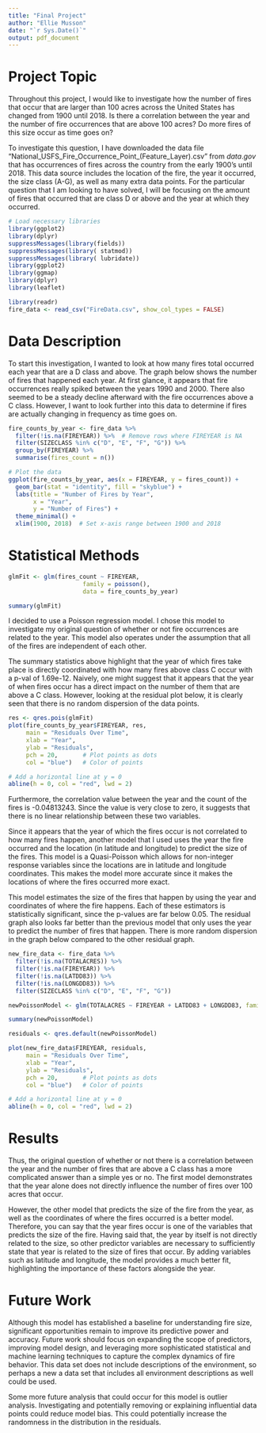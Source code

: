 ```yaml
---
title: "Final Project"
author: "Ellie Musson"
date: "`r Sys.Date()`"
output: pdf_document
---
```


# Project Topic

Throughout this project, I would like to investigate how the number of fires that occur that are larger than 100 acres across the United States has changed from 1900 until 2018. Is there a correlation between the year and the number of fire occurrences that are above 100 acres? Do more fires of this size occur as time goes on?

To investigate this question, I have downloaded the data file "National_USFS_Fire_Occurrence_Point_(Feature_Layer).csv" from $data.gov$ that has occurrences of fires across the country from the early 1900's until 2018. This data source includes the location of the fire, the year it occurred, the size class (A-G), as well as many extra data points. For the particular question that I am looking to have solved, I will be focusing on the amount of fires that occurred that are class D or above and the year at which they occurred.

```r
# Load necessary libraries
library(ggplot2)
library(dplyr)
suppressMessages(library(fields))
suppressMessages(library( statmod))
suppressMessages(library( lubridate))
library(ggplot2)
library(ggmap)
library(dplyr)
library(leaflet)

```


```r
library(readr)
fire_data <- read_csv("FireData.csv", show_col_types = FALSE)
```

# Data Description

To start this investigation, I wanted to look at how many fires total occurred each year that are a D class and above. The graph below shows the number of fires that happened each year. At first glance, it appears that fire occurrences really spiked between the years 1990 and 2000. There also seemed to be a steady decline afterward with the fire occurrences above a C class. However, I want to look further into this data to determine if fires are actually changing in frequency as time goes on.

```r
fire_counts_by_year <- fire_data %>%
  filter(!is.na(FIREYEAR)) %>%  # Remove rows where FIREYEAR is NA
  filter(SIZECLASS %in% c("D", "E", "F", "G")) %>%
  group_by(FIREYEAR) %>%
  summarise(fires_count = n())

# Plot the data
ggplot(fire_counts_by_year, aes(x = FIREYEAR, y = fires_count)) +
  geom_bar(stat = "identity", fill = "skyblue") +
  labs(title = "Number of Fires by Year", 
       x = "Year", 
       y = "Number of Fires") +
  theme_minimal() +
  xlim(1900, 2018)  # Set x-axis range between 1900 and 2018
```

\newpage

# Statistical Methods

```r
glmFit <- glm(fires_count ~ FIREYEAR, 
                     family = poisson(), 
                     data = fire_counts_by_year)

summary(glmFit)
```

I decided to use a Poisson regression model. I chose this model to investigate my original question of whether or not fire occurrences are related to the year. This model also operates under the assumption that all of the fires are independent of each other.

The summary statistics above highlight that the year of which fires take place is directly coordinated with how many fires above class C occur with a p-val of 1.69e-12. Naively, one might suggest that it appears that the year of when fires occur has a direct impact on the number of them that are above a C class. However, looking at the residual plot below, it is clearly seen that there is no random dispersion of the data points.

```r
res <- qres.pois(glmFit)
plot(fire_counts_by_year$FIREYEAR, res,
     main = "Residuals Over Time",
     xlab = "Year",
     ylab = "Residuals",
     pch = 20,       # Plot points as dots
     col = "blue")   # Color of points

# Add a horizontal line at y = 0
abline(h = 0, col = "red", lwd = 2)
```

Furthermore, the correlation value between the year and the count of the fires is -0.04813243. Since the value is very close to zero, it suggests that there is no linear relationship between these two variables.

Since it appears that the year of which the fires occur is not correlated to how many fires happen, another model that I used uses the year the fire occurred and the location (in latitude and longitude) to predict the size of the fires. This model is a Quasi-Poisson which allows for non-integer response variables since the locations are in latitude and longitude coordinates. This makes the model more accurate since it makes the locations of where the fires occurred more exact. 

This model estimates the size of the fires that happen by using the year and coordinates of where the fire happens. Each of these estimators is statistically significant, since the p-values are far below 0.05. The residual graph also looks far better than the previous model that only uses the year to predict the number of fires that happen. There is more random dispersion in the graph below compared to the other residual graph.

```r
new_fire_data <- fire_data %>%
  filter(!is.na(TOTALACRES)) %>%
  filter(!is.na(FIREYEAR)) %>%
  filter(!is.na(LATDD83)) %>%
  filter(!is.na(LONGDD83)) %>%
  filter(SIZECLASS %in% c("D", "E", "F", "G"))

newPoissonModel <- glm(TOTALACRES ~ FIREYEAR + LATDD83 + LONGDD83, family = quasipoisson(), data = new_fire_data)

summary(newPoissonModel)

residuals <- qres.default(newPoissonModel)

plot(new_fire_data$FIREYEAR, residuals,
     main = "Residuals Over Time",
     xlab = "Year",
     ylab = "Residuals",
     pch = 20,       # Plot points as dots
     col = "blue")   # Color of points

# Add a horizontal line at y = 0
abline(h = 0, col = "red", lwd = 2)
```


# Results

Thus, the original question of whether or not there is a correlation between the year and the number of fires that are above a C class has a more complicated answer than a simple yes or no. The first model demonstrates that the year alone does not directly influence the number of fires over 100 acres that occur.

However, the other model that predicts the size of the fire from the year, as well as the coordinates of where the fires occurred is a better model. Therefore, you can say that the year fires occur is one of the variables that predicts the size of the fire. Having said that, the year by itself is not directly related to the size, so other predictor variables are necessary to sufficiently state that year is related to the size of fires that occur. By adding variables such as latitude and longitude, the model provides a much better fit, highlighting the importance of these factors alongside the year.

# Future Work

Although this model has established a baseline for understanding fire size, significant opportunities remain to improve its predictive power and accuracy. Future work should focus on expanding the scope of predictors, improving model design, and leveraging more sophisticated statistical and machine learning techniques to capture the complex dynamics of fire behavior. This data set does not include descriptions of the environment, so perhaps a new a data set that includes all environment descriptions as well could be used.

Some more future analysis that could occur for this model is outlier analysis. Investigating and potentially removing or explaining influential data points could reduce model bias. This could potentially increase the randomness in the distribution in the residuals. 

